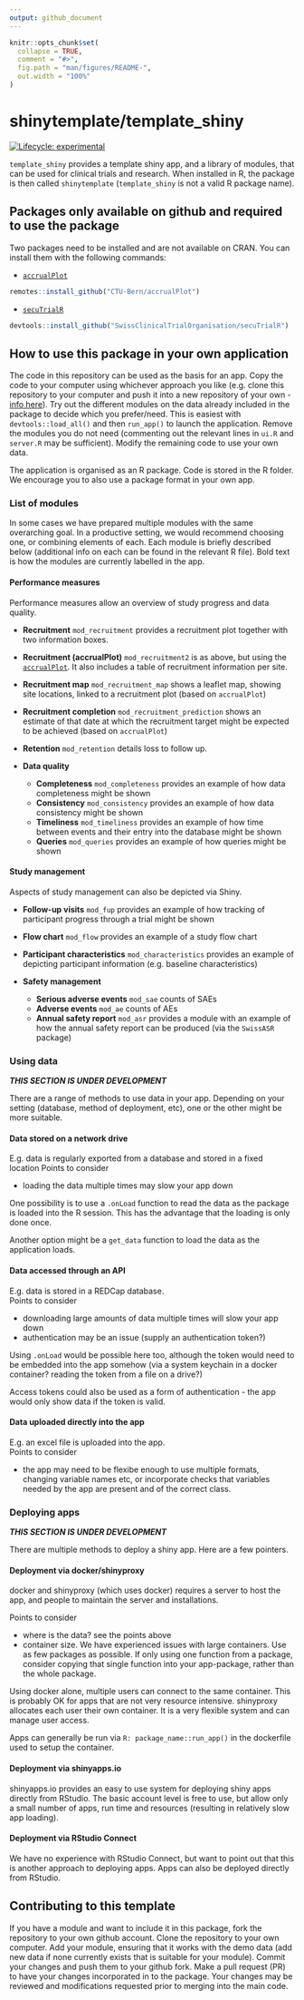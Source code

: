 ```yaml
---
output: github_document
---
```


<!-- README.md is generated from README.Rmd. Please edit that file -->

```r
knitr::opts_chunk$set(
  collapse = TRUE,
  comment = "#>",
  fig.path = "man/figures/README-",
  out.width = "100%"
)
```

# shinytemplate/template_shiny

<!-- badges: start -->

[![Lifecycle: experimental](https://img.shields.io/badge/lifecycle-experimental-orange.svg)](https://lifecycle.r-lib.org/articles/stages.html#experimental)

<!-- badges: end -->

`template_shiny` provides a template shiny app, and a library of modules, that can be used for clinical trials and research. When installed in R, the package is then called `shinytemplate` (`template_shiny` is not a valid R package name).

## Packages only available on github and required to use the package

Two packages need to be installed and are not available on CRAN. You can install them with the following commands:

- [`accrualPlot`](https://ctu-bern.github.io/accrualPlot/)

```r
remotes::install_github("CTU-Bern/accrualPlot")
```

- [`secuTrialR`](https://swissclinicaltrialorganisation.github.io/secuTrialR/)

```r
devtools::install_github("SwissClinicalTrialOrganisation/secuTrialR")
```


## How to use this package in your own application

The code in this repository can be used as the basis for an app. Copy the code to your computer using whichever approach you like (e.g. clone this repository to your computer and push it into a new repository of your own - [info here](https://zhannina.github.io/Git-create-from-existing/)). Try out the different modules on the data already included in the package to decide which you prefer/need. This is easiest with `devtools::load_all()` and then `run_app()` to launch the application. Remove the modules you do not need (commenting out the relevant lines in `ui.R` and `server.R` may be sufficient). Modify the remaining code to use your own data.

The application is organised as an R package. Code is stored in the R folder. We encourage you to also use a package format in your own app.

### List of modules

In some cases we have prepared multiple modules with the same overarching goal. In a productive setting, we would recommend choosing one, or combining elements of each. Each module is briefly described below (additional info on each can be found in the relevant R file). Bold text is how the modules are currently labelled in the app.

#### Performance measures

Performance measures allow an overview of study progress and data quality.

-   **Recruitment** `mod_recruitment` provides a recruitment plot together with two information boxes.

-   **Recruitment (accrualPlot)** `mod_recruitment2` is as above, but using the [`accrualPlot`](https://ctu-bern.github.io/accrualPlot/). It also includes a table of recruitment information per site.

-   **Recruitment map** `mod_recruitment_map` shows a leaflet map, showing site locations, linked to a recruitment plot (based on `accrualPlot`)

-   **Recruitment completion** `mod_recruitment_prediction` shows an estimate of that date at which the recruitment target might be expected to be achieved (based on `accrualPlot`)

-   **Retention** `mod_retention` details loss to follow up.

-   **Data quality**

    -   **Completeness** `mod_completeness` provides an example of how data completeness might be shown
    -   **Consistency** `mod_consistency` provides an example of how data consistency might be shown
    -   **Timeliness** `mod_timeliness` provides an example of how time between events and their entry into the database might be shown
    -   **Queries** `mod_queries` provides an example of how queries might be shown

#### Study management

Aspects of study management can also be depicted via Shiny.

-   **Follow-up visits** `mod_fup` provides an example of how tracking of participant progress through a trial might be shown

-   **Flow chart** `mod_flow` provides an example of a study flow chart

-   **Participant characteristics** `mod_characteristics` provides an example of depicting participant information (e.g. baseline characteristics)

-   **Safety management**

    -   **Serious adverse events** `mod_sae` counts of SAEs
    -   **Adverse events** `mod_ae` counts of AEs
    -   **Annual safety report** `mod_asr` provides a module with an example of how the annual safety report can be produced (via the `SwissASR` package)

### Using data

***THIS SECTION IS UNDER DEVELOPMENT***

There are a range of methods to use data in your app. Depending on your setting (database, method of deployment, etc), one or the other might be more suitable.

#### Data stored on a network drive

E.g. data is regularly exported from a database and stored in a fixed location Points to consider

-   loading the data multiple times may slow your app down

One possibility is to use a `.onLoad` function to read the data as the package is loaded into the R session. This has the advantage that the loading is only done once.

Another option might be a `get_data` function to load the data as the application loads.

#### Data accessed through an API

E.g. data is stored in a REDCap database.  
Points to consider

-   downloading large amounts of data multiple times will slow your app down
-   authentication may be an issue (supply an authentication token?)

Using `.onLoad` would be possible here too, although the token would need to be embedded into the app somehow (via a system keychain in a docker container? reading the token from a file on a drive?)

Access tokens could also be used as a form of authentication - the app would only show data if the token is valid.

#### Data uploaded directly into the app

E.g. an excel file is uploaded into the app.  
Points to consider

-   the app may need to be flexibe enough to use multiple formats, changing variable names etc, or incorporate checks that variables needed by the app are present and of the correct class.

### Deploying apps

***THIS SECTION IS UNDER DEVELOPMENT***

There are multiple methods to deploy a shiny app. Here are a few pointers.

#### Deployment via docker/shinyproxy

docker and shinyproxy (which uses docker) requires a server to host the app, and people to maintain the server and installations.

Points to consider

-   where is the data? see the points above
-   container size. We have experienced issues with large containers. Use as few packages as possible. If only using one function from a package, consider copying that single function into your app-package, rather than the whole package.

Using docker alone, multiple users can connect to the same container. This is probably OK for apps that are not very resource intensive. shinyproxy allocates each user their own container. It is a very flexible system and can manage user access.

Apps can generally be run via `R: package_name::run_app()` in the dockerfile used to setup the container.

#### Deployment via shinyapps.io

shinyapps.io provides an easy to use system for deploying shiny apps directly from RStudio. The basic account level is free to use, but allow only a small number of apps, run time and resources (resulting in relatively slow app loading).

#### Deployment via RStudio Connect

We have no experience with RStudio Connect, but want to point out that this is another approach to deploying apps. Apps can also be deployed directly from RStudio.

## Contributing to this template

If you have a module and want to include it in this package, fork the repository to your own github account. Clone the repository to your own computer. Add your module, ensuring that it works with the demo data (add new data if none currently exists that is suitable for your module). Commit your changes and push them to your github fork. Make a pull request (PR) to have your changes incorporated in to the package. Your changes may be reviewed and modifications requested prior to merging into the main code.
